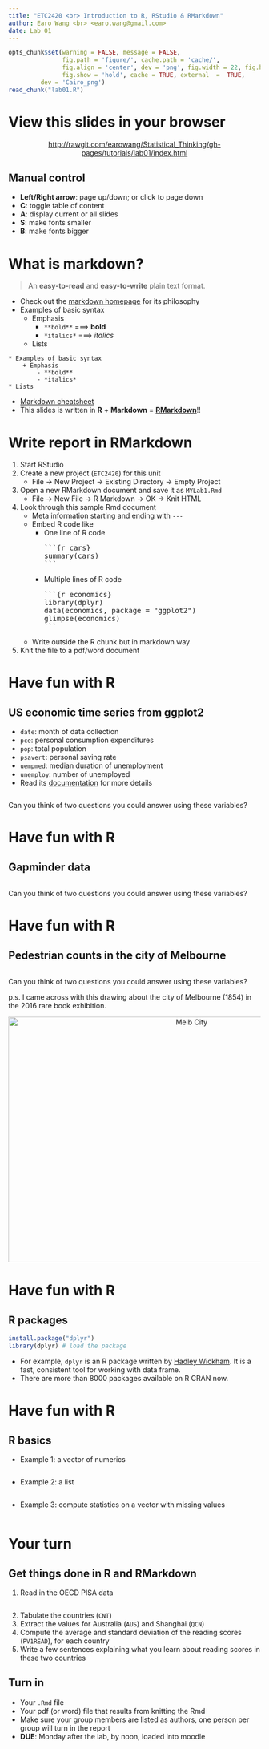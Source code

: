 ```yaml
---
title: "ETC2420 <br> Introduction to R, RStudio & RMarkdown"
author: Earo Wang <br> <earo.wang@gmail.com>
date: Lab 01
---
```


```r
opts_chunk$set(warning = FALSE, message = FALSE, 
			   fig.path = 'figure/', cache.path = 'cache/', 
			   fig.align = 'center', dev = 'png', fig.width = 22, fig.height = 10, 
			   fig.show = 'hold', cache = TRUE, external  =  TRUE,
         dev = 'Cairo_png')
read_chunk("lab01.R")
```

# View this slides in your browser

<center>
<http://rawgit.com/earowang/Statistical_Thinking/gh-pages/tutorials/lab01/index.html>
</center>

## Manual control
* **Left/Right arrow**: page up/down; or click to page down
* **C**: toggle table of content
* **A**: display current or all slides
* **S**: make fonts smaller
* **B**: make fonts bigger

# What is markdown?

> An **easy-to-read** and **easy-to-write** plain text format.

* Check out the [markdown homepage](https://daringfireball.net/projects/markdown/)
  for its philosophy
* Examples of basic syntax
    + Emphasis
        - `**bold**` ===> **bold**
        - `*italics*` ===> *italics*
    * Lists

```
* Examples of basic syntax
    + Emphasis
        - **bold**
        - *italics*
* Lists
```

* [Markdown cheatsheet](https://github.com/adam-p/markdown-here/wiki/Markdown-Cheatsheet)
* This slides is written in **R** + **Markdown** = **[RMarkdown](http://rmarkdown.rstudio.com/)**!!

# Write report in RMarkdown

1. Start RStudio
2. Create a new project (`ETC2420`) for this unit
    + File -> New Project -> Existing Directory -> Empty Project
3. Open a new RMarkdown document and save it as `MYLab1.Rmd` 
    * File -> New File -> R Markdown -> OK -> Knit HTML
4. Look through this sample Rmd document
    + Meta information starting and ending with `---`
    + Embed R code like 
        - One line of R code
<pre>```{r cars} 
summary(cars)
```</pre>
        - Multiple lines of R code
<pre>```{r economics} 
library(dplyr) 
data(economics, package = "ggplot2")
glimpse(economics)
```</pre>
    * Write outside the R chunk but in markdown way
5. Knit the file to a pdf/word document

# Have fun with R
## US economic time series from ggplot2 

* `date`: month of data collection
* `pce`: personal consumption expenditures
* `pop`: total population
* `psavert`: personal saving rate
* `uempmed`: median duration of unemployment
* `unemploy`: number of unemployed
* Read its [documentation](http://docs.ggplot2.org/current/economics.html) for
  more details

```r
```
Can you think of two questions you could answer using these variables?

# Have fun with R
## Gapminder data

```r
```

Can you think of two questions you could answer using these variables?

# Have fun with R
## Pedestrian counts in the city of Melbourne

```r
```

Can you think of two questions you could answer using these variables?

p.s. I came across with this drawing about the city of Melbourne (1854) in the
2016 rare book exhibition.

<center><img src="figure/melb_city.jpeg" alt="Melb City" style="width: 716px; height: 490px"/></center>

# Have fun with R
## R packages

```r
install.package("dplyr")
library(dplyr) # load the package
```

* For example, `dplyr` is an R package written by [Hadley Wickham](http://hadley.nz/).
It is a fast, consistent tool for working with data frame.
* There are more than 8000 packages available on R CRAN now.

# Have fun with R
## R basics

* Example 1: a vector of numerics
```r
```

* Example 2: a list
```r
```

* Example 3: compute statistics on a vector with missing values
```r
```

# Your turn
## Get things done in R and RMarkdown

1. Read in the OECD PISA data
```r
```
2. Tabulate the countries (`CNT`)
3. Extract the values for Australia (`AUS`) and Shanghai (`QCN`)
4. Compute the average and standard deviation of the reading scores (`PV1READ`), for each country
5. Write a few sentences explaining what you learn about reading scores in these two countries

## Turn in 

* Your `.Rmd` file
* Your pdf (or word) file that results from knitting the Rmd
* Make sure your group members are listed as authors, one person per group will turn in the report
* **DUE**: Monday after the lab, by noon, loaded into moodle

<meta name="copyright" content="LICENSE: CC BY-NC 3.0 US" />
